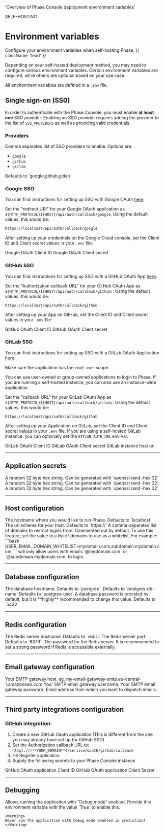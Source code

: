 
  'Overview of Phase Console deployment environment variables'

<HeroPattern />

<Tag variant="small">SELF-HOSTING</Tag>

# Environment variables

Configure your environment variables when self-hosting Phase. {{ className: 'lead' }}

Depending on your self-hosted deployment method, you may need to configure various environment variables.
Certain environment variables are required, while others are optional based on your use case.

All environment variables are defined in a `.env` file.

## Single sign-on (SS0)

In order to authenticate with the Phase Console, you must enable **at least one** SSO provider.
Enabling an SSO provider requires adding the provider to the list of `SSO_PROVIDERS` as well as providing valid credentials.

### Providers

<Properties>
  <Property name="SSO_PROVIDERS" type="string">
    Comma separated list of SSO providers to enable. Options are:
    <ul>
      <li>
        <code>google</code>
      </li>
      <li>
        <code>github</code>
      </li>
      <li>
        <code>gitlab</code>
      </li>
    </ul>
    Defaults to `google,github,gitlab`
  </Property>
</Properties>

### Google SSO

You can find instructions for setting up SSO with Google OAuth [here](https://support.google.com/cloud/answer/6158849?hl=en).

Set the "redirect URI" for your Google OAuth application as `${HTTP_PROTOCOL}${HOST}/api/auth/callback/google`.
Using the default values, this would be:

```bash
https://localhost/api/auth/callback/google
```

After setting up your credentials on the Google Cloud console, set the Client ID and Client secret values in your `.env` file:

<Properties>
  <Property name="GOOGLE_CLIENT_ID" type="string">
    Google OAuth Client ID
  </Property>
  <Property name="GOOGLE_CLIENT_SECRET" type="string">
    Google OAuth Client secret
  </Property>
</Properties>

### GitHub SSO

You can find instructions for setting up SSO with a GitHub OAuth App [here](https://docs.github.com/en/apps/oauth-apps/building-oauth-apps/creating-an-oauth-app).

Set the "Authorization callback URL" for your GitHub OAuth App as `${HTTP_PROTOCOL}${HOST}/api/auth/callback/github/`.
Using the default values, this would be:

```
https://localhost/api/auth/callback/github
```

After setting up your App on GitHub, set the Client ID and Client secret values in your `.env` file:

<Properties>
  <Property name="GITHUB_CLIENT_ID" type="string">
    GitHub OAuth Client ID
  </Property>
  <Property name="GITHUB_CLIENT_SECRET" type="string">
    GitHub OAuth Client secret
  </Property>
</Properties>

### GitLab SSO

You can find instructions for setting up SSO with a GitLab OAuth Application [here](https://docs.gitlab.com/ee/integration/oauth_provider.html).

Make sure the application has the `read_user` scope.

You can use user-owned or group-owned applications to login to Phase. If you are running a self-hosted instance, you can also use an instance-wide application.

Set the "callback URL" for your GitLab OAuth App as `${HTTP_PROTOCOL}${HOST}/api/auth/callback/gitlab/`.
Using the default values, this would be:

```
https://localhost/api/auth/callback/gitlab
```

After setting up your Application on GitLab, set the Client ID and Client secret values in your `.env` file. 
If you are using a self-hosted GitLab instance, you can optionally set the `GITLAB_AUTH_URL` env var. 

<Properties>
  <Property name="GITLAB_CLIENT_ID" type="string">
    GitLab OAuth Client ID
  </Property>
  <Property name="GITLAB_CLIENT_SECRET" type="string">
    GitLab OAuth Client secret
  </Property>
  <Property name="GITLAB_AUTH_URL" type="string (Optional)">
    GitLab instance host url
  </Property>
</Properties>



---

## Application secrets

<Properties>
  <Property name="NEXTAUTH_SECRET" type="string">
    A random 32 byte hex string. Can be generated with `openssl rand -hex 32`
  </Property>
  <Property name="SECRET_KEY" type="string">
    A random 32 byte hex string. Can be generated with `openssl rand -hex 32`
  </Property>
  <Property name="SERVER_SECRET" type="string">
    A random 32 byte hex string. Can be generated with `openssl rand -hex 32`
  </Property>
</Properties>

---

## Host configuration

<Properties>
  <Property name="HOST" type="string">
    The hostname where you would like to run Phase. Defaults to `localhost`
  </Property>
  <Property name="HTTP_PROTOTOCL" type="string">
    The url scheme for your host. Defaults to `https://`
  </Property>
  <Property name="USER_EMAIL_DOMAIN_WHITELIST" type="string (Optional)">
    A comma-separated list of domains to restrict logins from. Commented out by default.
    To use this feature, set the value to a list of domains to use as a whitelist. For example:
    ```bash
    USER_EMAIL_DOMAIN_WHITELIST=mydomain.com,subdomain.mydomain.com
    ```
    will only allow users with emails `@mydomain.com` or `@subdomain.mydomain.com` to login.
  </Property>
</Properties>

---

## Database configuration

<Properties>
  <Property name="DATABASE_HOST" type="string">
    The database hostname. Defaults to `postgres`.
  </Property>
  <Property name="DATABASE_NAME" type="string">
    Defaults to `postgres-db-name`
  </Property>
  <Property name="DATABASE_USER" type="string">
    Defaults to `postgres-user`
  </Property>
  <Property name="DATABASE_PASSWORD" type="string">
    A database password is provided by default, but it is **highly** recommended
    to change this value.
  </Property>
  <Property name="DATABASE_PORT" type="number">
    Defaults to `5432`
  </Property>
</Properties>

---

## Redis configuration

<Properties>
  <Property name="REDIS_HOST" type="string">
    The Redis server hostname. Defaults to `redis`.
  </Property>
  <Property name="REDIS_PORT" type="number">
    The Redis server port. Defaults to `6379`.
  </Property>
  <Property name="REDIS_PASSWORD" type="string">
    The password for the Redis server. It is recommended to set a strong
    password if Redis is accessible externally.
  </Property>
</Properties>

---

## Email gateway configuration

<Properties>
  <Property name="SMTP_SERVER" type="string">
    Your SMTP gateway host. eg. my-email-gatwway-smtp.eu-central-1.amazonaws.com
  </Property>
  <Property name="SMTP_USERNAME" type="string">
    Your SMTP email gateway username.
  </Property>
  <Property name="SMTP_PASSWORD" type="string">
    Your SMTP email gateway password.
  </Property>
  <Property name="DEFAULT_FROM_EMAIL" type="number">
    Email address from which you want to dispatch emails.
  </Property>
</Properties>

---

## Third party integrations configuration

### GitHub integration:

1. Create a new GitHub Oauth application (This is different from the one you may already have set up for GitHub SSO)
2. Set the Authorization callback URL to: `https://[**YOUR_DOMAIN**]/service/oauth/github/callback`
3. Hit Register application
4. Supply the following secrets to your Phase Console instance

<Properties>
  <Property name="GITHUB_INTEGRATION_CLIENT_ID" type="string">
    GitHub OAuth application Client ID
  </Property>
  <Property name="GITHUB_INTEGRATION_CLIENT_SECRET" type="string">
    GitHub OAuth application Client Secret
  </Property>
</Properties>

---

## Debugging

<Properties>
  <Property name="DEBUG" type="string (optional)">
    Allows running the application with "Debug mode" enabled. Provide this
    environment variable with the value `True` to enable this.

    <Warning>
    Never run the application with Debug mode enabled in production!
    </Warning>

  </Property>
</Properties>
